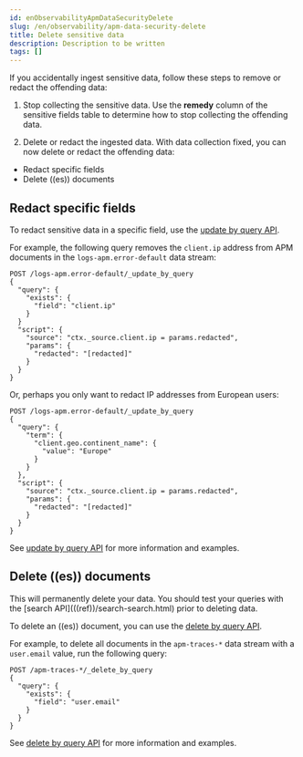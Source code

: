```yaml
---
id: enObservabilityApmDataSecurityDelete
slug: /en/observability/apm-data-security-delete
title: Delete sensitive data
description: Description to be written
tags: []
---
```


<div id="apm-data-security-delete"></div>

If you accidentally ingest sensitive data, follow these steps to remove or redact the offending data:

1. Stop collecting the sensitive data.
    Use the **remedy** column of the <DocLink id="enObservabilityApmDataSecurity" section="sensitive-fields">sensitive fields</DocLink> table to determine how to stop collecting
    the offending data.

1. Delete or redact the ingested data. With data collection fixed, you can now delete or redact the offending data:

* <DocLink id="enObservabilityApmDataSecurityDelete" section="redact-specific-fields">Redact specific fields</DocLink>
* <DocLink id="enObservabilityApmDataSecurityDelete" section="delete-((es))-documents">Delete ((es)) documents</DocLink>

<div id="apm-redact-field-data"></div>

## Redact specific fields

To redact sensitive data in a specific field, use the [update by query API](((ref))/docs-update-by-query.html).

For example, the following query removes the `client.ip` address
from APM documents in the `logs-apm.error-default` data stream:

```console
POST /logs-apm.error-default/_update_by_query
{
  "query": {
    "exists": {
      "field": "client.ip"
    }
  }
  "script": {
    "source": "ctx._source.client.ip = params.redacted",
    "params": {
      "redacted": "[redacted]"
    }
  }
}
```

Or, perhaps you only want to redact IP addresses from European users:

```console
POST /logs-apm.error-default/_update_by_query
{
  "query": {
    "term": {
      "client.geo.continent_name": {
        "value": "Europe"
      }
    }
  },
  "script": {
    "source": "ctx._source.client.ip = params.redacted",
    "params": {
      "redacted": "[redacted]"
    }
  }
}
```

See [update by query API](((ref))/docs-update-by-query.html) for more information and examples.

<div id="apm-delete-doc-data"></div>

## Delete ((es)) documents

<DocCallOut title="Warning" color="warning">
This will permanently delete your data.
You should test your queries with the [search API](((ref))/search-search.html) prior to deleting data.
</DocCallOut>

To delete an ((es)) document,
you can use the [delete by query API](((ref))/docs-delete-by-query.html).

For example, to delete all documents in the `apm-traces-*` data stream with a `user.email` value, run the following query:

```console
POST /apm-traces-*/_delete_by_query
{
  "query": {
    "exists": {
      "field": "user.email"
    }
  }
}
```

See [delete by query API](((ref))/docs-delete-by-query.html) for more information and examples.
